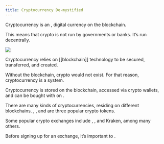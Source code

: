 ```yaml
---
title: Cryptocurrency De-mystified
---
```


Cryptocurrency is an <Nutshell glossaryEntry="content/glossary/Intangible.mdx" children="intangible" />, digital currency on the blockchain.

This means that crypto is not run by governments or banks. It’s run decentrally.

![](/assets/3.jpg)

Cryptocurrency relies on \[\[blockchain]] technology to be secured, transferred, and created.

Without the blockchain, crypto would not exist. For that reason, cryptocurrency is a <Nutshell glossaryEntry="content/glossary/peer_to_peer.mdx" children="peer-to-peer (P2P)" /> system.

Cryptocurrency is stored on the blockchain, accessed via crypto wallets, and can be bought with <Nutshell glossaryEntry="content/glossary/fiat.mdx" children="FIAT" /> on <Nutshell glossaryEntry="content/glossary/crypto_exchange.mdx" children="crypto exchanges" />.

There are many kinds of cryptocurrencies, residing on different blockchains. <Nutshell glossaryEntry="content/glossary/bitcoin.mdx" children="Bitcoin" />, <Nutshell glossaryEntry="content/glossary/ethereum.mdx" children="Ethereum" />, and <Nutshell glossaryEntry="content/glossary/solana.mdx" children="Solana" /> are three popular crypto tokens.

Some popular crypto exchanges include <Nutshell glossaryEntry="content/glossary/coinbase.mdx" children="Coinbase" />, <Nutshell glossaryEntry="content/glossary/binance.mdx" children="Binance" />, and Kraken, among many others.

Before signing up for an exchange, it’s important to <Nutshell glossaryEntry="content/glossary/dyor.mdx" children="DYOR" />.
